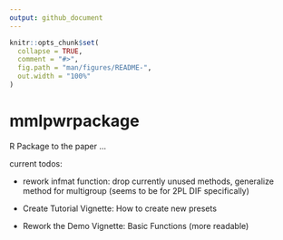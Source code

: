 ```yaml
---
output: github_document
---
```


<!-- README.md is generated from README.Rmd. Please edit that file -->

```r
knitr::opts_chunk$set(
  collapse = TRUE,
  comment = "#>",
  fig.path = "man/figures/README-",
  out.width = "100%"
)
```

# mmlpwrpackage

<!-- badges: start -->
<!-- badges: end -->

R Package to the paper ...


current todos:

- rework infmat function: drop currently unused methods, generalize method for multigroup (seems to be for 2PL DIF specifically)

- Create Tutorial Vignette: How to create new presets
- Rework the Demo Vignette: Basic Functions (more readable)
